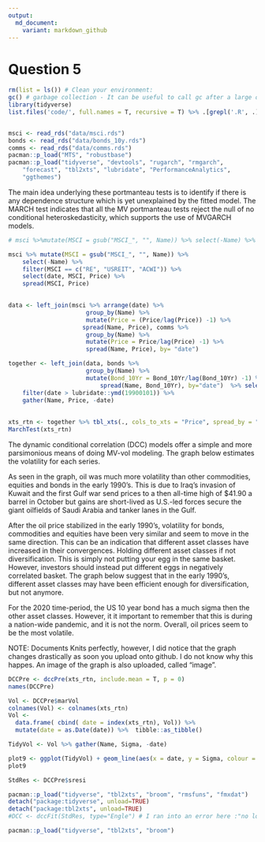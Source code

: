```yaml
---
output:
  md_document:
    variant: markdown_github
---
```


# Question 5 


```r

rm(list = ls()) # Clean your environment:
gc() # garbage collection - It can be useful to call gc after a large object has been removed, as this may prompt R to return memory to the operating system.
library(tidyverse)
list.files('code/', full.names = T, recursive = T) %>% .[grepl('.R', .)] %>% as.list() %>% walk(~source(.))


msci <- read_rds("data/msci.rds")
bonds <- read_rds("data/bonds_10y.rds")
comms <- read_rds("data/comms.rds")
pacman::p_load("MTS", "robustbase")
pacman::p_load("tidyverse", "devtools", "rugarch", "rmgarch", 
    "forecast", "tbl2xts", "lubridate", "PerformanceAnalytics", 
    "ggthemes")
```

The main idea underlying these portmanteau tests is to identify if there is any dependence structure which is yet unexplained by the fitted model. The MARCH test indicates that all the MV portmanteau tests reject the null of no conditional heteroskedasticity, which supports the use of MVGARCH models. 

```r


# msci %>%mutate(MSCI = gsub("MSCI_", "", Name)) %>% select(-Name) %>% pull(MSCI) %>% unique

msci %>% mutate(MSCI = gsub("MSCI_", "", Name)) %>% 
    select(-Name) %>%
    filter(MSCI == c("RE", "USREIT", "ACWI")) %>% 
    select(date, MSCI, Price) %>%
    spread(MSCI, Price)

    
data <- left_join(msci %>% arrange(date) %>%
                      group_by(Name) %>% 
                      mutate(Price = (Price/lag(Price)) -1) %>%
                     spread(Name, Price), comms %>%
                      group_by(Name) %>% 
                      mutate(Price = Price/lag(Price) -1) %>% 
                      spread(Name, Price), by= "date")

together <- left_join(data, bonds %>%
                      group_by(Name) %>% 
                      mutate(Bond_10Yr = Bond_10Yr/lag(Bond_10Yr) -1) %>%
                          spread(Name, Bond_10Yr), by="date")  %>% select(date, MSCI_Value, MSCI_Growth, US_10Yr, Gold, Oil_Brent, Bcom_Index) %>%
    filter(date > lubridate::ymd(19900101)) %>%
    gather(Name, Price, -date)
  
    
xts_rtn <- together %>% tbl_xts(., cols_to_xts = "Price", spread_by = "Name")
MarchTest(xts_rtn)


```
The dynamic conditional correlation (DCC) models offer a simple and more parsimonious means of doing MV-vol modeling. The graph below estimates the volatility for each series. 

As seen in the graph, oil was much more volatility than other commodities, equities and bonds in the early 1990's. This is due to Iraq’s invasion of Kuwait and the first Gulf war send prices to a then all-time high of $41.90 a barrel in October but gains are short-lived as U.S.-led forces secure the giant oilfields of Saudi Arabia and tanker lanes in the Gulf. 

After the oil price stabilized in the early 1990's, volatility for bonds, commodities and equities have been very similar and seem to move in the same direction. This can be an indication that different asset classes have increased in their convergences. Holding different asset classes if not diversification. This is simply not putting your egg in the same basket. However, investors should instead put different eggs in negatively correlated basket. The graph below suggest that in the early 1990's, different asset classes may have been efficient enough for diversification, but not anymore. 

For the 2020 time-period, the US 10 year bond has a much sigma then the other asset classes. However, it it important to remember that this is during a nation-wide pandemic, and it is not the norm. Overall, oil prices seem to be the most volatile. 

NOTE: Documents Knits perfectly, however, I did notice that the graph changes drastically as soon you upload onto github. I do not know why this happes. An image of the graph is also uploaded, called "image". 
```r
DCCPre <- dccPre(xts_rtn, include.mean = T, p = 0)
names(DCCPre)

Vol <- DCCPre$marVol
colnames(Vol) <- colnames(xts_rtn)
Vol <- 
  data.frame( cbind( date = index(xts_rtn), Vol)) %>% 
  mutate(date = as.Date(date)) %>%  tibble::as_tibble()  

TidyVol <- Vol %>% gather(Name, Sigma, -date)

plot9 <- ggplot(TidyVol) + geom_line(aes(x = date, y = Sigma, colour = Name)) 
plot9

```



```r

StdRes <- DCCPre$sresi

pacman::p_load("tidyverse", "tbl2xts", "broom", "rmsfuns", "fmxdat")
detach("package:tidyverse", unload=TRUE)
detach("package:tbl2xts", unload=TRUE)
#DCC <- dccFit(StdRes, type="Engle") # I ran into an error here :"no loop for break/next, jumping to top level" - I tried hard to fix it, but neither me nor google got very far 

pacman::p_load("tidyverse", "tbl2xts", "broom")

```

